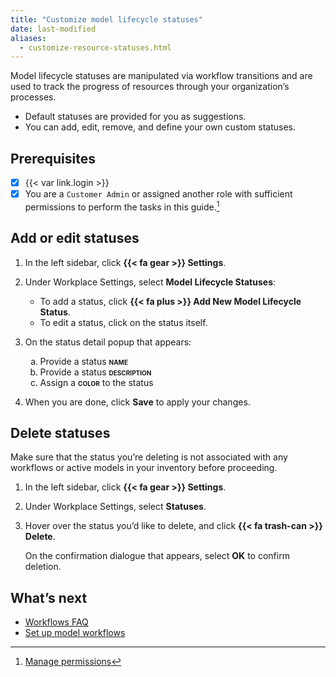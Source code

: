 ```yaml
---
title: "Customize model lifecycle statuses"
date: last-modified
aliases:
  - customize-resource-statuses.html
---
```


Model lifecycle statuses are manipulated via workflow transitions and are used to track the progress of resources through your organization's processes. 

- Default statuses are provided for you as suggestions. 
- You can add, edit, remove, and define your own custom statuses.

::: {.prereq}

## Prerequisites

- [x] {{< var link.login >}}
- [x] You are a `Customer Admin` or assigned another role with sufficient permissions to perform the tasks in this guide.[^1] 

:::

## Add or edit statuses

1. In the left sidebar, click **{{< fa gear >}} Settings**.

2. Under Workplace Settings, select **Model Lifecycle Statuses**:

    - To add a status, click **{{< fa plus >}} Add New Model Lifecycle Status**.
    - To edit a status, click on the status itself. 

3. On the status detail popup that appears:

    a. Provide a status **[name]{.smallcaps}** 
    b. Provide a status **[description]{.smallcaps}** 
    c. Assign a **[color]{.smallcaps}** to the status

4. When you are done, click **Save** to apply your changes.

## Delete statuses

::: {.callout-important title="Deleting statuses already in use will cause your workflows to no longer function correctly."}
 Make sure that the status you're deleting is not associated with any workflows or active models in your inventory before proceeding. 
:::

1. In the left sidebar, click **{{< fa gear >}} Settings**.

2. Under Workplace Settings, select **Statuses**.

3. Hover over the status you'd like to delete, and click **{{< fa trash-can >}} Delete**.

    On the confirmation dialogue that appears, select **OK** to confirm deletion.

## What's next

- [Workflows FAQ](/faq/faq-workflows.qmd)
- [Set up model workflows](set-up-model-workflows.qmd)


<!-- FOOTNOTES -->

[^1]: [Manage permissions](/guide/configuration/manage-permissions.qmd)

